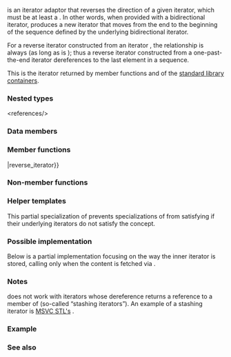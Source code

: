 {{cpp/title|reverse_iterator}}
{{cpp/iterator/reverse_iterator/navbar}}
{{ddcl|header=iterator|
template&lt; class Iter &gt;
class reverse_iterator;
}}

{{tt|std::reverse_iterator}} is an iterator adaptor that reverses the direction of a given iterator, which must be at least a {{named req|BidirectionalIterator}}{{rev inl|since=c++20| or model {{lconcept|bidirectional_iterator}}}}. In other words, when provided with a bidirectional iterator, {{tt|std::reverse_iterator}} produces a new iterator that moves from the end to the beginning of the sequence defined by the underlying bidirectional iterator.

For a reverse iterator {{c|r}} constructed from an iterator {{c|i}}, the relationship {{c|1=&amp;*r == &amp;*(i - 1)}} is always {{c|true}} (as long as {{c|r}} is {{rlp|/#Dereferenceability and validity|dereferenceable}}); thus a reverse iterator constructed from a one-past-the-end iterator dereferences to the last element in a sequence.

This is the iterator returned by member functions {{tt|rbegin()}} and {{tt|rend()}} of the [[cpp/container|standard library containers]].

{{image|range-rbegin-rend.svg}}

===Nested types===
{{rrev multi|until1=c++20|rev1=
{{dsc begin}}
{{dsc hitem|Type|Definition}}
{{dsc|{{tt|iterator_type}}|{{tt|Iter}}}}
{{dsc|{{tt|iterator_category}}|{{c/core|std::iterator_traits&lt;Iter&gt;::iterator_category}}&lt;ref name="iterator"&gt;The definition is provided by the base {{lc|std::iterator}} specialization until C++17.&lt;/ref&gt;}}
{{dsc|{{tt|value_type}}|{{c/core|std::iterator_traits&lt;Iter&gt;::value_type}}&lt;ref name="iterator" /&gt;}}
{{dsc|{{tt|difference_type}}|{{c/core|std::iterator_traits&lt;Iter&gt;::difference_type}}}}
{{dsc|{{tt|pointer}}|{{c/core|std::iterator_traits&lt;Iter&gt;::pointer}}}}
{{dsc|{{tt|reference}}|{{c/core|std::iterator_traits&lt;Iter&gt;::reference}}}}
{{dsc end}}
|rev2=
{{dsc begin}}
{{dsc hitem|Type|Definition}}
{{dsc|{{tt|iterator_type}}|{{tt|Iter}}}}
{{dsc|{{tt|iterator_concept}}|
* {{lc|std::random_access_iterator_tag}} if {{tt|Iter}} models {{lc|std::random_access_iterator}}
* {{lc|std::bidirectional_iterator_tag}} otherwise}}
{{dsc|{{tt|iterator_category}}|
* {{lc|std::random_access_iterator_tag}} if {{c/core|std::iterator_traits&lt;Iter&gt;::iterator_category}} models {{c/core|std::derived_from&lt;std::random_access_iterator_tag&gt;}}
* {{c/core|std::iterator_traits&lt;Iter&gt;::iterator_category}} otherwise}}
{{dsc|{{tt|value_type}}|{{c/core|std::iter_value_t&lt;Iter&gt;}}}}
{{dsc|{{tt|difference_type}}|{{c/core|std::iter_difference_t&lt;Iter&gt;}}}}
{{dsc|{{tt|pointer}}|{{c/core|std::iterator_traits&lt;Iter&gt;::pointer}}}}
{{dsc|{{tt|reference}}|{{c/core|std::iter_reference_t&lt;Iter&gt;}}}}
{{dsc end}}
}}
&lt;references/&gt;

===Data members===
{{dsc begin}}
{{dsc hitem|Member|Description}}
{{dsc|{{anchor|current}}{{dsc small|{{tt|Iter}}}} {{tt|current}}|the underlying iterator&lt;br&gt;{{mark prot mem obj}}}}
{{dsc end}}

===Member functions===
{{dsc begin}}
{{dsc inc|cpp/iterator/adaptor/dsc constructor|reverse_iterator}}
{{dsc inc|cpp/iterator/adaptor/dsc operator{{=}}|reverse_iterator}}
{{dsc inc|cpp/iterator/adaptor/dsc base|reverse_iterator}}
{{dsc inc|cpp/iterator/adaptor/dsc operator*|reverse_iterator}}
{{dsc inc|cpp/iterator/adaptor/dsc operator_at|reverse_iterator}}
{{dsc inc|cpp/iterator/adaptor/dsc operator_arith|reverse_iterator}}
{{dsc end}}

===Non-member functions===
{{dsc begin}}
{{dsc inc|cpp/iterator/adaptor/dsc operator_cmp|reverse_iterator}}
{{dsc inc|cpp/iterator/adaptor/dsc operator+|reverse_iterator}}
{{dsc inc|cpp/iterator/adaptor/dsc operator-|reverse_iterator}}
{{dsc inc|cpp/iterator/adaptor/dsc iter_move|reverse_iterator}}
{{dsc inc|cpp/iterator/adaptor/dsc iter_swap|reverse_iterator}}
{{dsc inc|cpp/iterator/dsc make_reverse_iterator}}
{{dsc end}}

===Helper templates===
{{ddcl|since=c++20|1=
template&lt; class Iterator1, class Iterator2 &gt;
    requires (!std::sized_sentinel_for&lt;Iterator1, Iterator2&gt;)
inline constexpr bool disable_sized_sentinel_for
    &lt;std::reverse_iterator&lt;Iterator1&gt;, std::reverse_iterator&lt;Iterator2&gt;&gt; = true;
}}

This partial specialization of {{tt|std::disable_sized_sentinel_for}} prevents specializations of {{tt|reverse_iterator}} from satisfying {{lconcept|sized_sentinel_for}} if their underlying iterators do not satisfy the concept.

===Possible implementation===
Below is a partial implementation focusing on the way the inner iterator is stored, calling {{lc|std::prev}} only when the content is fetched via {{c/core|operator*}}.
{{eq fun|1=
template&lt;class It&gt;
class reverse_iterator
{
protected:
    It current = It();
public:
    reverse_iterator() = default;
    constexpr explicit reverse_iterator(It itr) : current(itr) {}
    template&lt;class U&gt;
        requires (!std::is_same_v&lt;U, It&gt; &amp;&amp; std::convertible_to&lt;const U&amp;, It&gt;)
    constexpr explicit reverse_iterator(const U&amp; other) : current(other.base()) {}
    
    constexpr decltype(auto) operator*() const
    {
        return *std::prev(current); // &lt;== returns the content of prev
    }
    
    constexpr reverse_iterator&amp; operator++() { --current; return *this; }
    constexpr reverse_iterator operator++(int) { auto tmp = *this; ++(*this); return tmp; }
    
    constexpr reverse_iterator&amp; operator--() { ++current; return *this; }
    constexpr reverse_iterator operator--(int) { auto tmp = *this; --(*this); return tmp; }
    
    constexpr It base() const { return current; }
    
    // Other member functions, friend functions, and member typedefs are not shown here.
};
}}

===Notes===
{{tt|std::reverse_iterator}} does not work with iterators whose dereference returns a reference to a member of {{c|*this}} (so-called “stashing iterators”). An example of a stashing iterator is [https://github.com/microsoft/STL/blob/ac129e595f762f11551663f1c7fa5f51444a8c6c/stl/inc/filesystem#L1387-L1585 MSVC STL's] {{ltt|cpp/filesystem/path#Member types|std::filesystem::path::iterator}}.

===Example===
{{example
|code=
#include &lt;cstddef&gt;
#include &lt;iostream&gt;
#include &lt;iterator&gt;

template&lt;typename T, std::size_t SIZE&gt;
class Stack
{
    T arr[SIZE];
    std::size_t pos = 0;
public:
    T pop()
    {
        return arr[--pos];
    }
    
    Stack&amp; push(const T&amp; t)
    {
        arr[pos++] = t;
        return *this;
    }
    
    // we wish that looping on Stack would be in LIFO order
    // thus we use std::reverse_iterator as an adaptor to existing iterators
    // (which are in this case the simple pointers: [arr, arr + pos)
    auto begin() { return std::reverse_iterator(arr + pos); }
    auto end() { return std::reverse_iterator(arr); }
};

int main()
{
    Stack&lt;int, 8&gt; s;
    s.push(5).push(15).push(25).push(35);
    for (int val : s)
        std::cout &lt;&lt; val &lt;&lt; ' ';
    std::cout &lt;&lt; '\n';
}
|output=
35 25 15 5
}}

===See also===
{{dsc begin}}
{{dsc inc|cpp/iterator/dsc make_reverse_iterator}}
{{dsc inc|cpp/iterator/dsc iterator}}
{{dsc end}}

{{langlinks|de|es|fr|it|ja|pt|ru|zh}}